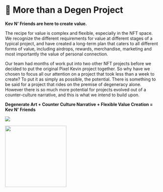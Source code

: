 
# 🔎 More than a Degen Project

**Kev N’ Friends are here to create value.**

The recipe for value is complex and flexible, especially in the NFT space. We recognize the different requirements for value at different stages of a typical project, and have created a long-term plan that caters to all different forms of value, including airdrops, rewards, merchandise, marketing and most importantly the value of personal connection. 

Our team had months of work put into two other NFT projects before we decided to put the original Pixel Kevin project together. So why have we chosen to focus all our attention on a project that took less than a week to create? To put it as simply as possible, the potential. There is something to be said for a project that rides on the premise of degeneracy alone. However there is so much more potential for projects evolved out of a counter-culture narrative, and this is what we intend to build upon. 

**Degenerate Art + Counter Culture Narrative + Flexible Value Creation = Kev N' Friends**

![](i.imgur.com/gY5hlRC.png)

<img src="i.imgur.com/gY5hlRC.png" width="200" height="200" />
